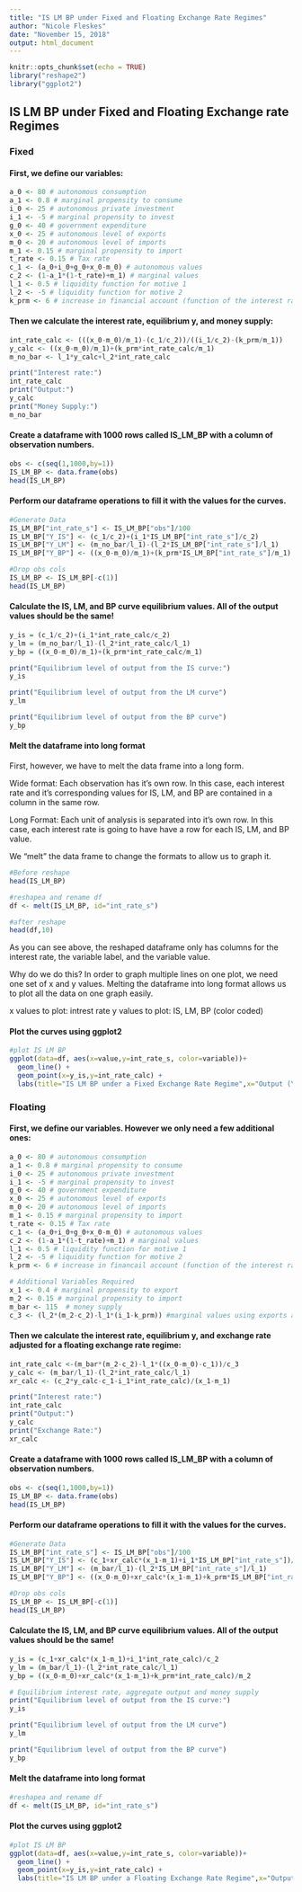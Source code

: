 ```yaml
---
title: "IS LM BP under Fixed and Floating Exchange Rate Regimes"
author: "Nicole Fleskes"
date: "November 15, 2018"
output: html_document
---
```


```r
knitr::opts_chunk$set(echo = TRUE)
library("reshape2")
library("ggplot2")
```

## IS LM BP under Fixed and Floating Exchange rate Regimes

### Fixed

#### First, we define our variables:

```r
a_0 <- 80 # autonomous consumption
a_1 <- 0.8 # marginal propensity to consume
i_0 <- 25 # autonomous private investment
i_1 <- -5 # marginal propensity to invest
g_0 <- 40 # government expenditure
x_0 <- 25 # autonomous level of exports
m_0 <- 20 # autonomous level of imports
m_1 <- 0.15 # marginal propensity to import
t_rate <- 0.15 # Tax rate
c_1 <- (a_0+i_0+g_0+x_0-m_0) # autonomous values
c_2 <- (1-a_1*(1-t_rate)+m_1) # marginal values
l_1 <- 0.5 # liquidity function for motive 1
l_2 <- -5 # liquidity function for motive 2
k_prm <- 6 # increase in financial account (function of the interest rate)
```

#### Then we calculate the interest rate, equilibrium y, and money supply:

```r
int_rate_calc <- (((x_0-m_0)/m_1)-(c_1/c_2))/((i_1/c_2)-(k_prm/m_1))
y_calc <- ((x_0-m_0)/m_1)+(k_prm*int_rate_calc/m_1)
m_no_bar <- l_1*y_calc+l_2*int_rate_calc
```

```r
print("Interest rate:")
int_rate_calc
print("Output:")
y_calc
print("Money Supply:")
m_no_bar
```

#### Create a dataframe with 1000 rows called IS_LM_BP with a column of observation numbers.

```r
obs <- c(seq(1,1000,by=1))
IS_LM_BP <- data.frame(obs)
head(IS_LM_BP)
```

#### Perform our dataframe operations to fill it with the values for the curves.

```r
#Generate Data
IS_LM_BP["int_rate_s"] <- IS_LM_BP["obs"]/100
IS_LM_BP["Y_IS"] <- (c_1/c_2)+(i_1*IS_LM_BP["int_rate_s"]/c_2)
IS_LM_BP["Y_LM"] <- (m_no_bar/l_1)-(l_2*IS_LM_BP["int_rate_s"]/l_1)
IS_LM_BP["Y_BP"] <- ((x_0-m_0)/m_1)+(k_prm*IS_LM_BP["int_rate_s"]/m_1)

#Drop obs cols
IS_LM_BP <- IS_LM_BP[-c(1)]
head(IS_LM_BP)
```

#### Calculate the IS, LM, and BP curve equilibrium values. All of the output values should be the same!

```r
y_is = (c_1/c_2)+(i_1*int_rate_calc/c_2)
y_lm = (m_no_bar/l_1)-(l_2*int_rate_calc/l_1)
y_bp = ((x_0-m_0)/m_1)+(k_prm*int_rate_calc/m_1)
```

``` r
print("Equilibrium level of output from the IS curve:")
y_is

print("Equilibrium level of output from the LM curve")
y_lm

print("Equilibrium level of output from the BP curve")
y_bp
```

#### Melt the dataframe into long format

First, however, we have to melt the data frame into a long form.

Wide format: Each observation has it's own row. In this case, each interest rate and it's corresponding values for IS, LM, and BP are contained in a column in the same row.

Long Format: Each unit of analysis is separated into it's own row. In this case, each interest rate is going to have have a row for each IS, LM, and BP value.

We "melt" the data frame to change the formats to allow us to graph it.

```r
#Before reshape
head(IS_LM_BP)

#reshapea and rename df 
df <- melt(IS_LM_BP, id="int_rate_s")

#after reshape
head(df,10)
```

As you can see above, the reshaped dataframe only has columns for the interest rate, the variable label, and the variable value.

Why do we do this? In order to graph multiple lines on one plot, we need one set of x and y values. Melting the dataframe into long format allows us to plot all the data on one graph easily.

x values to plot: intrest rate
y values to plot: IS, LM, BP (color coded)


#### Plot the curves using ggplot2

```r
#plot IS LM BP
ggplot(data=df, aes(x=value,y=int_rate_s, color=variable))+
  geom_line() +
  geom_point(x=y_is,y=int_rate_calc) +
  labs(title="IS LM BP under a Fixed Exchange Rate Regime",x="Output (Y)",y="Interest Rate (i)",colour="Curve")
```



### Floating

#### First, we define our variables. However we only need a few additional ones:
```r
a_0 <- 80 # autonomous consumption
a_1 <- 0.8 # marginal propensity to consume
i_0 <- 25 # autonomous private investment
i_1 <- -5 # marginal propensity to invest
g_0 <- 40 # government expenditure
x_0 <- 25 # autonomous level of exports
m_0 <- 20 # autonomous level of imports
m_1 <- 0.15 # marginal propensity to import
t_rate <- 0.15 # Tax rate
c_1 <- (a_0+i_0+g_0+x_0-m_0) # autonomous values
c_2 <- (1-a_1*(1-t_rate)+m_1) # marginal values
l_1 <- 0.5 # liquidity function for motive 1
l_2 <- -5 # liquidity function for motive 2
k_prm <- 6 # increase in financail account (function of the interest rate)

# Additional Variables Required
x_1 <- 0.4 # marginal propensity to export
m_2 <- 0.15 # marginal propensity to import
m_bar <- 115  # money supply
c_3 <- (l_2*(m_2-c_2)-l_1*(i_1-k_prm)) #marginal values using exports and imports
```

#### Then we calculate the interest rate, equilibrium y, and exchange rate adjusted for a floating exchange rate regime:

```r
int_rate_calc <-(m_bar*(m_2-c_2)-l_1*((x_0-m_0)-c_1))/c_3
y_calc <- (m_bar/l_1)-(l_2*int_rate_calc/l_1)
xr_calc <- (c_2*y_calc-c_1-i_1*int_rate_calc)/(x_1-m_1)
```

```r
print("Interest rate:")
int_rate_calc
print("Output:")
y_calc
print("Exchange Rate:")
xr_calc
```

#### Create a dataframe with 1000 rows called IS_LM_BP with a column of observation numbers.

```r
obs <- c(seq(1,1000,by=1))
IS_LM_BP <- data.frame(obs)
head(IS_LM_BP)
```

#### Perform our dataframe operations to fill it with the values for the curves.

```r
#Generate Data
IS_LM_BP["int_rate_s"] <- IS_LM_BP["obs"]/100
IS_LM_BP["Y_IS"] <- (c_1+xr_calc*(x_1-m_1)+i_1*IS_LM_BP["int_rate_s"])/c_2
IS_LM_BP["Y_LM"] <- (m_bar/l_1)-(l_2*IS_LM_BP["int_rate_s"]/l_1)
IS_LM_BP["Y_BP"] <- ((x_0-m_0)+xr_calc*(x_1-m_1)+k_prm*IS_LM_BP["int_rate_s"])/m_2

#Drop obs cols
IS_LM_BP <- IS_LM_BP[-c(1)]
head(IS_LM_BP)
```

#### Calculate the IS, LM, and BP curve equilibrium values. All of the output values should be the same!

```r
y_is = (c_1+xr_calc*(x_1-m_1)+i_1*int_rate_calc)/c_2
y_lm = (m_bar/l_1)-(l_2*int_rate_calc/l_1)
y_bp = ((x_0-m_0)+xr_calc*(x_1-m_1)+k_prm*int_rate_calc)/m_2
```

``` r
# Equilibrium interest rate, aggregate output and money supply
print("Equilibrium level of output from the IS curve:")
y_is

print("Equilibrium level of output from the LM curve")
y_lm

print("Equilibrium level of output from the BP curve")
y_bp

```

#### Melt the dataframe into long format

```r
#reshapea and rename df 
df <- melt(IS_LM_BP, id="int_rate_s")
```

#### Plot the curves using ggplot2

```r
#plot IS LM BP
ggplot(data=df, aes(x=value,y=int_rate_s, color=variable))+
  geom_line() +
  geom_point(x=y_is,y=int_rate_calc) +
  labs(title="IS LM BP under a Floating Exchange Rate Regime",x="Output (Y)",y="Interest Rate (i)",colour="Curve")
```